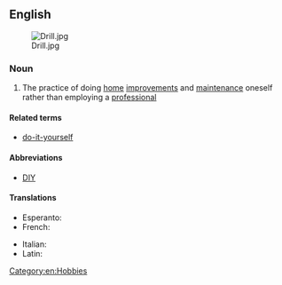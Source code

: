 ==English==
[[Image:Drill.jpg|thumb]]

===Noun===
{{wikipedia}}
{{en-noun|head=[[do]] [[it]] [[yourself]]|-}}

# The practice of doing [[home]] [[improvement]]s and [[maintenance]] oneself rather than employing a [[professional]]

====Related terms====
*[[do-it-yourself]]

====Abbreviations====
* [[DIY]]

====Translations====
{{trans-top|practice of doing home improvements and maintenance oneself}}
* Esperanto: {{t-|eo|memfarado}}
* French: {{t+|fr|bricolage|m}}
{{trans-mid}}
* Italian: {{t-|it|fai da te|m}}
* Latin: {{t-|la|bricolage|m}}
{{trans-bottom}}

[[Category:en:Hobbies]]